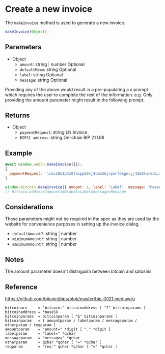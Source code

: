 
# Create a new invoice

The `makeInvoice` method is used to generate a new invoice.

```js
makeInvoice(Object);
```

## Parameters

- Object
  - `amount`: string | number <span className="badge">Optional</span>
  - `defaultMemo`: string <span className="badge">Optional</span>
  - `label`: string <span className="badge">Optional</span>
  - `message`: string <span className="badge">Optional</span>

<Callout type="info" emoji="ℹ️">
  Providing any of the above would result in a pre-populating a a prompt which
  requires the user to complete the rest of the information. e.g. Only providing
  the amount parameter might result in the following prompt.
</Callout>

## Returns

- Object
  - `paymentRequest`: string <span className="badge">LN Invoice</span>
  - `BIP21 address`: string <span className="badge">On-chain BIP 21 URI</span>

## Example

```js
await window.webln.makeInvoice({});
{
  paymentRequest: 'lnbc10n1p3x9thxpp59xj4cmm26jnpnrfekgncyj42e9lxredz…734s07kxt8hl2s6wuv20kh7kw7h5lurtmyscsrwgkgptn4z2j', rHash: '29a55c6f6ad4a6198d39b227824aaac97e61e5a2428db7dab7f8b097ae5d28ca'
}
```

```js
window.bitcoin.makeInvoice({ amount: 1, label: "Label", message: "Message" });
// bitcoin:address?amount=0&label=Label&message=Message
```

## Considerations

These parameters might not be required in the spec as they are used by the website for convenience purposes in setting up the invoice dialog.

- `defaultAmount?`: string | number
- `minimumAmount?`: string | number
- `maximumAmount?`: string | number

## Notes

The amount parameter doesn't distinguish between bitcoin and satoshis

## Reference

https://github.com/bitcoin/bips/blob/master/bip-0021.mediawiki

```
bitcoinurn     = "bitcoin:" bitcoinaddress [ "?" bitcoinparams ]
bitcoinaddress = *base58
bitcoinparams  = bitcoinparam [ "&" bitcoinparams ]
bitcoinparam   = [ amountparam / labelparam / messageparam / otherparam / reqparam ]
amountparam    = "amount=" *digit [ "." *digit ]
labelparam     = "label=" *qchar
messageparam   = "message=" *qchar
otherparam     = qchar *qchar [ "=" *qchar ]
reqparam       = "req-" qchar *qchar [ "=" *qchar ]
```
